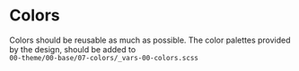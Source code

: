
# Colors

Colors should be reusable as much as possible. The color palettes provided by the design, should be added to <br />
`00-theme/00-base/07-colors/_vars-00-colors.scss`
